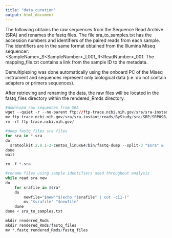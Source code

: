 ```yaml
---
title: "data_curation"
output: html_document
---
```


The following obtains the raw sequences from the Sequence Read Archive (SRA) and renames the fastq files. The file sra_to_samples.txt has the accession numbers and identifiers of the paired reads from each sample. The identifiers are in the same format obtained from the Illumina Miseq sequencer:
\<SampleName>_S\<SampleNumber>_L001_R\<ReadNumber>_001.
The mapping_file.txt contains a link from the sample ID to the metadata.

Demultiplexing was done automatically using the onboard PC of the Miseq instrument and sequences represent only biological data (i.e. do not contain adapters or primers sequences). 

After retrieving and renaming the data, the raw files will be located in the fastq_files directory within the rendered_Rmds directory.

```r
#download raw sequences from SRA
wget --quiet -r --no-parent ftp://ftp-trace.ncbi.nih.gov/sra/sra-instant/reads/ByStudy/sra/SRP/SRP098/SRP098921/
mv ftp-trace.ncbi.nih.gov/sra/sra-instant/reads/ByStudy/sra/SRP/SRP098/SRP098921/*/*.sra ./
rm -rf ftp-trace.ncbi.nih.gov/

#dump fastq files sra files
for sra in *.sra
do
  sratoolkit.2.8.1-2-centos_linux64/bin/fastq-dump --split-3 "$sra" &
done
wait

rm -f *.sra

#rename files using sample identifiers used throughout analysis
while read sra new
do
    for srafile in $sra*
    do
        newfile="$new""$(echo "$srafile" | cut -c11-)"
        mv "$srafile" "$newfile" 
    done
done < sra_to_samples.txt

mkdir rendered_Rmds
mkdir rendered_Rmds/fastq_files
mv *.fastq rendered_Rmds/fastq_files
```